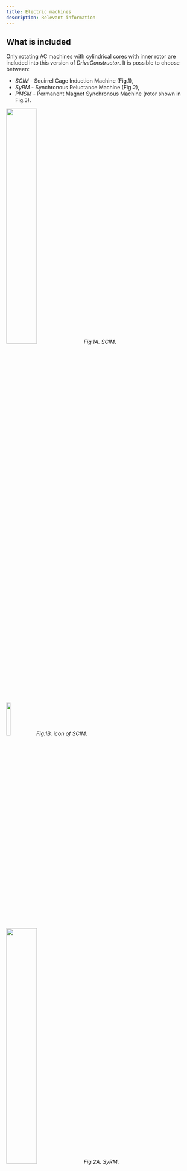 ```yaml
---
title: Electric machines
description: Relevant information
---
```


## What is included

Only rotating AC machines with cylindrical cores with inner rotor are included
into this version of _DriveConstructor_. It is possible to choose between:

- _SCIM_ - Squirrel Cage Induction Machine (Fig.1),
- _SyRM_ - Synchronous Reluctance Machine (Fig.2),
- _PMSM_ - Permanent Magnet Synchronous Machine (rotor shown in Fig.3).


<img src={SCIMImage.src} width="40%" height="40%" /> _Fig.1A. SCIM_.


<img src={scim_simple1Image.src} width="15%" height="15%" /> _Fig.1B. icon of
SCIM_.


<img src={SyRMImage.src} width="40%" height="40%" /> _Fig.2A. SyRM_.


<img src={syrm_simple1Image.src} width="15%" height="15%" /> _Fig.2B. icon of
SyRM_.


<img src={PMSM_rotorImage.src} width="25%" height="25%" /> _Fig.3A. Rotor of
PMSM_.


<img src={pm_motor_simple1Image.src} width="15%" height="15%" /> _Fig.3B. icon
of PMSM_.

SCIM, PMSM and SyRM can be selected for any application and any drive train
topology. SyRM are available for quite limited range of powers. So far only LV
SyRM products are known, therefore only LV FC can be used to drive SyRM.

Performances of the machines of different types are different. Usually:

- Efficiency (SCIM) < Efficiency (SyRM) < Efficiency (PMSM)
- Cost (SCIM) < Cost (SyRM) < Cost (PMSM)
- Size (SCIM) > Size (SyRM) > Size (PMSM)

## Key parameters of electric machines

#### Rated power

Power rating of the electric machines available in _DriveConstructor_ is
according to IEC 60072-1 which suggests the following preferred ratings (based
on a subset of the R40 series) for motors (in kW) and generators (in kVA):


<img src={EM_rated_powersImage.src} width="100%" height="100%" />
[Source:
IEC](http://www.openelectrical.org/wiki/index.php?title=Standard_IEC_Ratings)

Note that asterix-marked powers are "secondary series" ratings and are only to
be used in cases of special need.

In _DriveConstructor_ we use the following series of powers (in kW): 1.1, 1.5,
2.2, 3, 4, 5.5, 7.5, 11, 15, 18.5, 22, 30, 37, 45, 55, 75, 90, 110, 132, 160,
200, 250, 280, 315, 355, 400, 450, 500, 560, 630, 710, 800, 900, 1000, 1250,
1400, 1600, 2000, 2500, 3150, 4000.

Our list is shorter than the IEC one as we picked up only the most used powers.

#### Rated voltage

Electric machines may be designed for different supply voltages (from converter
or grid). Machines are usually designed for "standard" ranges of rated voltage,
e.g. 380-400 V or 650-700 V, as it is easier to connect a "standard" machine to
a typical grid or a "standard" frequency converter. In Europe and America the
standard ranges are different. In Europe it is usual to differentiate between
_LV_ (below 1 kV) and _MV_ (above 1 kV).

In _DriveConstructor_ the range of rated voltages to which the machine is
designed to operate within can be chosen from the following options: 380-440,
650-700, 3200-3400, 5900-6700, 9000-12000 V. If it is desirable that the voltage
is chosen automatically then choose "any". It is assumed that all machines are
_Y_-connected. In practice windings can be reconnected into _D_, but this option
is not included.

Machines designed for lower voltage are usually smaller, lighter and cheaper
than those designed for MV. This is because of thinner insulation in the slots,
which allows putting more copper in the slots and makes heat removal easier.

It is normally not possible to design LV machines for very high powers as
currents would become too high and cables would become too thick to be
practical. LV machines are normally produced for powers from fractions of kW up
to a few MW (in _DriveConstructor_ up to 2 MW), MV machines - from about 0,2 MW
to 10...20 MW (in _DriveConstructor_ up to 5 MW), in some cases up to 100 MW!

Slot designs of LV and MV machines look quite different:


<img src={LV_slotImage.src} width="30%" height="30%" /> _Fig.4. LV slot._


<img src={HV_slotImage.src} width="50%" height="50%" /> _Fig.5. HV slot._

#### Rated synchronous speed

Rated synchronous speed is proportional to supply frequency and reverse
proportional to number of poles ($$n=120*f/p$$). For 50 Hz supply and number of
poles 2, 4, 6, 8 and 10 rated synchronous speed is 3000, 1500, 1000, 750 and
600, respectively.

SCIM have slip, so its rated speed is lower than rated synchronous speed by a
few percent. SyRM and PMSM have rated speed equal rated synchronous speed.

It is obvious that a machine designed for delivering high power is bigger than a
machine designed for delivering low power. It is less obvious that the rated
speed the machine is designed for affects it's weight, compactness, rotor
inertia and cost. However, if the power is fixed, the machine with lower speed
will have higher torque ($$T\sim P/n$$). To be able to provide higher torque the
machine has to be larger, heavier and as the consequence more expensive.

## Efficiency class

The International Electrotechnical Commission (IEC) has developed an
internationally applicable testing Standard IEC 60034-2-1 for electric motors
and a classification scheme IEC 60034-30-1 with four levels of motor efficiency
("IE-code"):

- IE1 Standard efficiency,
- IE2 High efficiency,
- IE3 Premium efficiency
- IE4 Super premium efficiency.

The IE-code and its efficiency levels create a basic vocabulary for governments
to determine the efficiency level for their minimum energy performance standards
(MEPS). The European Union sets motor MEPS levels (Directive 640/2009) at IE3
(or IE2 in combination with a variable frequency drive) from 2015 for smaller
motors and from 2017 covering also larger motors.


<img src={Efficiency_class1Image.src} width="90%" height="90%" />

_Fig.6. Cut-away of standard, energy-efficient, and premium efficiency motors._

Efficiency value for a certain class depends on power as shown on the diagram
below:


<img src={Efficiency_class3Image.src} width="70%" height="70%" />

_Fig.7. Efficiency classes for 4-pole motors._

Efficiency at partial load (e.g. 25%, 50%) is lower than at rated load (100%).
High efficiency class motors are larger and heavier, while lower IE class motors
are more compact and lighter. Therefore, motors with higher IE class are more
expensive.

## Cooling

Cooling arrangements are usually chosen to minimize machine cost. Other factors,
such as the availability of cooling water, the need to minimize airborne noise,
or space limitations, may influence the eventual choice. There exist many types
(classes) of cooling. However, in _DriveConstructor_ the choice is limited to
the three classes presented below:

- air-cooled self-cooled, designated _IC411_
- air-cooled forced-cooled _IC416_ (forced ventilation independent from the
  shaft)
- water-cooled _IC71W_


<img src={Cooling1Image.src} width="40%" height="40%" /> _Fig.8. IC411_.


<img src={Cooling2Image.src} width="48%" height="48%" /> _Fig.9. IC416. Note
separate motor for driving the fan_.


<img src={Cooling3Image.src} width="40%" height="40%" /> _Fig.10. IC71W. Note
the cooling mantle_.

Fig. 11 shows that _IC416_ provides more load capacity at low speeds than
_IC411_. It is because the independently fed fan motor of _IC416_ configuration
allows maintaining the cooling air flow independently on the rotor speed.


<img src={cooling_411_vs_416Image.src} width="60%" height="60%" /> _Fig.11.
IC411 vs IC416_.

Water-cooled machines can be 20-40% smaller than air-cooled IP54/55 machines. If
cooling water is available, some economies in motor size can be obtained by the
use of water-cooling.

## Mechanical design

#### Mounting variants

There are three basic variants of mounting included in _DriveConstructor_: B3 -
foot-mounted, B5 - flange-mounted, B35 - machine with both feet and flange. The
difference between mounting variants is reflected in price. Flange-mounted
machine would have 1-3% higher price and flange&foot-mounted - by 5%, compared
to the basic foot-mounted design.


<img src={EM_mounting1Image.src} width="20%" height="20%" /> _Fig.12. B3_


<img src={EM_mountingB5Image.src} width="20%" height="20%" /> _Fig.13. B5_


<img src={EM_mountingB35Image.src} width="20%" height="20%" /> _Fig.14. B35_

#### Shaft height

IEC and NEMA has standardized motor dimensions, including shaft height.


<img src={Shaft_heightImage.src} width="40%" height="40%" /> _Fig.15. Shaft
height illustration._

Standard shaft heights row in mm: 56, 63, 71, 80, 90, 100, 112, 132, 160, 180,
200, 225, 250, 280, 315, 355, 400, 450, 500, 560, 630, 710. If the shaft height
of the driven mechanism is set, then it can be beneficial to choose electric
machine with the same or close shaft height to simplify coupling of the motor
and the mechanism. If the shaft height of the driven mechanism is unknown then
for the electric machine "any" can be chosen instead of some concrete value.
Shaft height is approximately equal to half the diameter (_h=OD/2_).

#### Frame material

The available frame materials are used based on their mechanical strength,
density, heat transfer capability, cost, corrosion resistance, etc. In
_DriveConstructor_ it is possible to choose from Aluminum (AL), Cast Iron (CI)
and Steel (S). Some characteristics of the materials in comparison to the others
are given below:

- Aluminum
- vs CI&S: Aluminum is almost two-three times lighter than steel or cast iron
  but several times more expensive
- vs CI&S: Aluminum is a better heat conductor than steel or cast iron. The
  extrusion process enhances aluminum's heat conducting properties by allowing
  the frame sections to have thinner fins placed closer together. The result is
  more fins and greater surface area for maximum cooling. So, machines with
  aluminum frames will be more compact and lighter
- vs CI&S: Machines with aluminum frames are usually cheaper and easier to
  install (because they are lighter).

- Cast iron
- vs AL: Cast iron machines don't have corrosion problems. Their frames are much
  stronger than aluminum frames, but they are heavier and harder to install.
- vs S: Cast iron is cheaper than steel

- Steel
- vs CI: The yield strength of steel is higher than the ultimate strength of
  cast iron. This makes steel much stronger and 250% more rigid than cast iron.
  Cast iron is perceived as a rugged motor frame material because of its
  bulkiness, when in reality its relatively fragile nature requires 2-1/2 times
  as much metal to approach the performance of steel. And when it comes to
  impact loads, steel provides much greater resistance to cracking.

Aluminum frames are usually used up to 60 kW, steel and cast iron frames - to MW
level.

## Insulation classes

Anyone specifying or using electric machines should have understanding of how
the insulation is related to temperature. Three classes of insulation are in
common use (with _F_ being the most common):

- class _B_ - with a maximum operating temperature of $$130^\circ C$$
- class _F_ - with a maximum operating temperature of $$155^\circ C$$
- class _H_ - with a maximum operating temperature of $$180^\circ C$$

Typically motors are designed for a maximum ambient temperature of 40
$$^\circ C$$. The difference between the average winding temperature and any hot
spot is limited and it is usual to allow a 10 $$^\circ C$$ margin for class _B_
and _F_ insulation and a 15 $$^\circ C$$ margin for class _H_.

| Insulation class               | B               | F               | H               |
| ------------------------------ | --------------- | --------------- | --------------- |
| Maximum insulation temperature | $$130^\circ C$$ | $$155^\circ C$$ | $$180^\circ C$$ |
| Maximum temperature rise       | $$80^\circ C$$  | $$100^\circ C$$ | $$125^\circ C$$ |

Note that electrical machines are designed for an overall temperature rise to a
level that is below the maximum specified for the insulation materials. For
example, using class-F insulation:

max ambient + max temperature rise = $$40^\circ C + 100^\circ C = 140^\circ C$$,

which gives a thermal reserve of $$15^\circ C$$. The larger the thermal reserve,
the longer the life expectancy of the insulation material.

When operating continuously at the maximum rated temperature of its class, the
life expectancy of the insulation is about 10 years. Most machines do not
operate at such extreme conditions because an additional safety margin is
usually allowed between the calculated load torque requirements and the actual
size of the machine chosen for the application. So life expectancy of a machine,
which is correctly matched to its load and with suitable safety margins, can
reasonably be taken between 15 and 25 years. It is common practice to design
machines for class-_B_ temperature rise but to actually use class-_F_ insulation
materials. This provides an extra $$20^\circ C$$ thermal that will extend the
life expectancy to more than 20 years. This also means that the machine could be
used at higher ambient temperatures of up to $$50^\circ C$$ or more,
theoretically up to $$65^\circ C$$.

Running motors at a reduced temperature will also significantly extend the
useful life. For example, a machine operating at $$180^\circ C$$ will have an
estimated life of

- only 300 hours with Class _A_ insulation
- only 1800 hours with Class _B_ insulation
- only 8500 hours with Class _F_ insulation
- tens of thousands of hours with Class _H_ insulation
